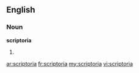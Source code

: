 ==English==

===Noun===
'''scriptoria'''

# {{plural of|[[scriptorium]]}}

[[ar:scriptoria]]
[[fr:scriptoria]]
[[my:scriptoria]]
[[vi:scriptoria]]